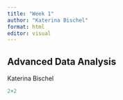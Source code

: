 ```yaml
---
title: "Week 1"
author: "Katerina Bischel"
format: html
editor: visual
---
```


## Advanced Data Analysis

Katerina Bischel

```r
2+2

```

